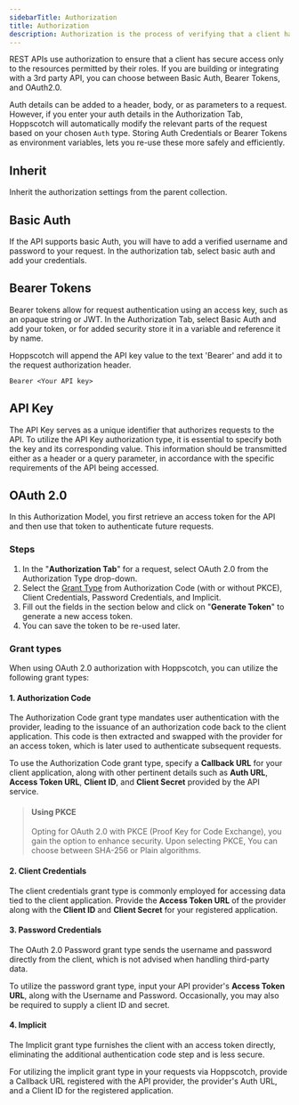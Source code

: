```yaml
---
sidebarTitle: Authorization
title: Authorization
description: Authorization is the process of verifying that a client has permission to access a resource.
---
```


REST APIs use authorization to ensure that a client has secure access only to the resources permitted by their roles. If you are building or integrating with a 3rd party API, you can choose between Basic Auth, Bearer Tokens, and OAuth2.0.

Auth details can be added to a header, body, or as parameters to a request. However, if you enter your auth details in the Authorization Tab, Hoppscotch will automatically modify the relevant parts of the request based on your chosen `Auth` type. Storing Auth Credentials or Bearer Tokens as environment variables, lets you re-use these more safely and efficiently.

## Inherit
Inherit the authorization settings from the parent collection.

## Basic Auth

If the API supports basic Auth, you will have to add a verified username and password to your request. In the authorization tab, select basic auth and add your credentials.

## Bearer Tokens

Bearer tokens allow for request authentication using an access key, such as an opaque string or JWT. In the Authorization Tab, select Basic Auth and add your token, or for added security store it in a variable and reference it by name.

Hoppscotch will append the API key value to the text 'Bearer' and add it to the request authorization header.

```
Bearer <Your API key>
```

## API Key
The API Key serves as a unique identifier that authorizes requests to the API. To utilize the API Key authorization type, it is essential to specify both the key and its corresponding value. This information should be transmitted either as a header or a query parameter, in accordance with the specific requirements of the API being accessed.

## OAuth 2.0

In this Authorization Model, you first retrieve an access token for the API and then use that token to authenticate future requests.

### Steps

1. In the "**Authorization Tab**" for a request, select OAuth 2.0 from the Authorization Type drop-down.
2. Select the [Grant Type](/documentation/features/authorization#grant-types) from Authorization Code (with or without PKCE), Client Credentials, Password Credentials, and Implicit.
3. Fill out the fields in the section below and click on "**Generate Token**" to generate a new access token.
4. You can save the token to be re-used later.

### Grant types

When using OAuth 2.0 authorization with Hoppscotch, you can utilize the following grant types:


#### 1. Authorization Code

The Authorization Code grant type mandates user authentication with the provider, leading to the issuance of an authorization code back to the client application. This code is then extracted and swapped with the provider for an access token, which is later used to authenticate subsequent requests.

To use the Authorization Code grant type, specify a **Callback URL** for your client application, along with other pertinent details such as **Auth URL**, **Access Token URL**, **Client ID**, and **Client Secret** provided by the API service.

> #### Using PKCE
> 
> Opting for OAuth 2.0 with PKCE (Proof Key for Code Exchange), you gain the option to enhance security. Upon selecting PKCE, You can choose between SHA-256 or Plain algorithms.

#### 2. Client Credentials

The client credentials grant type is commonly employed for accessing data tied to the client application. Provide the **Access Token URL** of the provider along with the **Client ID** and **Client Secret** for your registered application.

#### 3. Password Credentials

The OAuth 2.0 Password grant type sends the username and password directly from the client, which is not advised when handling third-party data.

To utilize the password grant type, input your API provider's **Access Token URL**, along with the Username and Password. Occasionally, you may also be required to supply a client ID and secret.

#### 4. Implicit

The Implicit grant type furnishes the client with an access token directly, eliminating the additional authentication code step and is less secure.

For utilizing the implicit grant type in your requests via Hoppscotch, provide a Callback URL registered with the API provider, the provider's Auth URL, and a Client ID for the registered application.